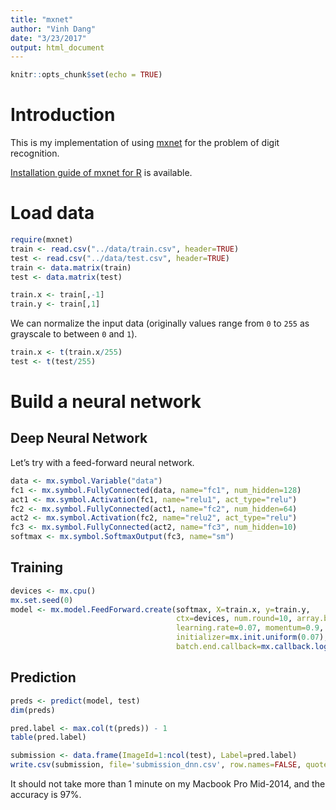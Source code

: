 ```yaml
---
title: "mxnet"
author: "Vinh Dang"
date: "3/23/2017"
output: html_document
---
```


```r
knitr::opts_chunk$set(echo = TRUE)
```

# Introduction

This is my implementation of using [mxnet](http://mxnet.io/) for the problem of digit recognition.

[Installation guide of mxnet for R](https://github.com/dmlc/mxnet/tree/master/R-package) is available.

# Load data

```r
require(mxnet)
train <- read.csv("../data/train.csv", header=TRUE)
test <- read.csv("../data/test.csv", header=TRUE)
train <- data.matrix(train)
test <- data.matrix(test)

train.x <- train[,-1]
train.y <- train[,1]
```

We can normalize the input data (originally values range from ``0`` to ``255`` as grayscale to between ``0`` and ``1``).

```r
train.x <- t(train.x/255)
test <- t(test/255)
```

# Build a neural network

## Deep Neural Network

Let's try with a feed-forward neural network.

```r
data <- mx.symbol.Variable("data")
fc1 <- mx.symbol.FullyConnected(data, name="fc1", num_hidden=128)
act1 <- mx.symbol.Activation(fc1, name="relu1", act_type="relu")
fc2 <- mx.symbol.FullyConnected(act1, name="fc2", num_hidden=64)
act2 <- mx.symbol.Activation(fc2, name="relu2", act_type="relu")
fc3 <- mx.symbol.FullyConnected(act2, name="fc3", num_hidden=10)
softmax <- mx.symbol.SoftmaxOutput(fc3, name="sm")
```

## Training

```r
devices <- mx.cpu()
mx.set.seed(0)
model <- mx.model.FeedForward.create(softmax, X=train.x, y=train.y,
                                     ctx=devices, num.round=10, array.batch.size=100,
                                     learning.rate=0.07, momentum=0.9,  eval.metric=mx.metric.accuracy,
                                     initializer=mx.init.uniform(0.07),
                                     batch.end.callback=mx.callback.log.train.metric(100))
```

## Prediction

```r
preds <- predict(model, test)
dim(preds)

pred.label <- max.col(t(preds)) - 1
table(pred.label)

submission <- data.frame(ImageId=1:ncol(test), Label=pred.label)
write.csv(submission, file='submission_dnn.csv', row.names=FALSE, quote=FALSE)
```

It should not take more than 1 minute on my Macbook Pro Mid-2014, and the accuracy is 97%.
